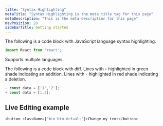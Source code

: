 ```yaml
---
title: "Syntax Highlighting"
metaTitle: "Syntax Highlighting is the meta title tag for this page"
metaDescription: "This is the meta description for this page"
navPosition: 20
sidebarTitle: Getting started
---
```


The following is a code block with JavaScript language syntax highlighting.

```javascript
import React from 'react';
```

Supports multiple languages.

The following is a code block with diff. Lines with `+` highlighted in green shade indicating an addition. Lines with `-` highlighted in red shade indicating a deletion.

```javascript
- const data = ['1','2'];
+ const data = [1,2];
```

## Live Editing example

```javascript react-live=true
<button className={'btn btn-default'}>Change my text</button>
```